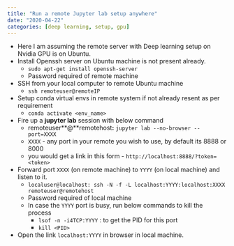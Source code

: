 ```yaml
---
title: "Run a remote Jupyter lab setup anywhere"
date: "2020-04-22"
categories: [deep learning, setup, gpu]
---
```


- Here I am assuming the remote server with Deep learning setup on Nvidia GPU is on Ubuntu.
- Install Openssh server on Ubuntu machine is not present already.
  - `sudo apt-get install openssh-server`
  - Password required of remote machine
- SSH from your local computer to remote Ubuntu machine
  - `ssh remoteuser@remoteIP`
- Setup conda virtual envs in remote system if not already resent as per requirement
  - `conda activate <env_name>`
- Fire up a **jupyter lab** session with below command
  - remoteuser**@**remotehost**:** `jupyter lab --no-browser --port=XXXX`
  - `XXXX` - any port in your remote you wish to use, by default its 8888 or 8000
  - you would get a link in this form -  `http://localhost:8888/?token=<token>`
- Forward port `XXXX` (on remote machine) to `YYYY` (on local machine) and listen to it.
  - `localuser@localhost: ssh -N -f -L localhost:YYYY:localhost:XXXX remoteuser@remotehost`
  - Password required of local machine
  - In case the `YYYY` port is busy, run below commands to kill the process
    - `lsof -n -i4TCP:YYYY` : to get the PID for this port
    - `kill <PID>`
- Open the link `localhost:YYYY` in browser in local machine.